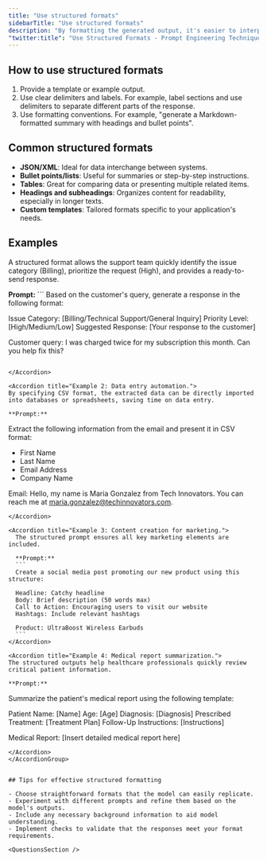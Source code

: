 ```yaml
---
title: "Use structured formats"
sidebarTitle: "Use structured formats"
description: "By formatting the generated output, it's easier to interpret and parse the information. This is especially useful for data extraction or wheres tandardized responses is needed."
"twitter:title": "Use Structured Formats - Prompt Engineering Techniques"
---
```



## How to use structured formats

1. Provide a template or example output. 
2. Use clear delimiters and labels. For example, label sections and use delimiters to separate different parts of the response.
3. Use formatting conventions. For example, "generate a Markdown-formatted summary with headings and bullet points".


## Common structured formats

- **JSON/XML**: Ideal for data interchange between systems.
- **Bullet points/lists**: Useful for summaries or step-by-step instructions.
- **Tables**: Great for comparing data or presenting multiple related items.
- **Headings and subheadings**: Organizes content for readability, especially in longer texts.
- **Custom templates**: Tailored formats specific to your application's needs.


## Examples

<AccordionGroup>
  <Accordion title="Example 1: Customer support chatbot.">
  A structured format allows the support team quickly identify the issue category (Billing), prioritize the request (High), and provides a ready-to-send response.

  **Prompt:** 
    ```
  Based on the customer's query, generate a response in the following format: 
  
  Issue Category: [Billing/Technical Support/General Inquiry]
  Priority Level: [High/Medium/Low]
  Suggested Response: [Your response to the customer]

  Customer query: I was charged twice for my subscription this month. Can you help fix this?
  ```

  </Accordion>
  
  <Accordion title="Example 2: Data entry automation.">
  By specifying CSV format, the extracted data can be directly imported into databases or spreadsheets, saving time on data entry.

  **Prompt:** 
  ```
  Extract the following information from the email and present it in CSV format:

  - First Name
  - Last Name
  - Email Address
  - Company Name

  Email: Hello, my name is Maria Gonzalez from Tech Innovators. You can reach me at maria.gonzalez@techinnovators.com.
  ```
  </Accordion>

  <Accordion title="Example 3: Content creation for marketing.">
    The structured prompt ensures all key marketing elements are included. 

    **Prompt:** 
    ```
    Create a social media post promoting our new product using this structure:

    Headline: Catchy headline
    Body: Brief description (50 words max)
    Call to Action: Encouraging users to visit our website
    Hashtags: Include relevant hashtags

    Product: UltraBoost Wireless Earbuds
    ```
  </Accordion>

  <Accordion title="Example 4: Medical report summarization.">
  The structured outputs help healthcare professionals quickly review critical patient information. 

  **Prompt:**

  ```
  Summarize the patient's medical report using the following template:

  Patient Name: [Name]
  Age: [Age]
  Diagnosis: [Diagnosis]
  Prescribed Treatment: [Treatment Plan]
  Follow-Up Instructions: [Instructions]

  Medical Report: [Insert detailed medical report here]
  ```
  </Accordion>
</AccordionGroup>


## Tips for effective structured formatting

- Choose straightforward formats that the model can easily replicate.
- Experiment with different prompts and refine them based on the model's outputs.
- Include any necessary background information to aid model understanding.
- Implement checks to validate that the responses meet your format requirements.

<QuestionsSection />
